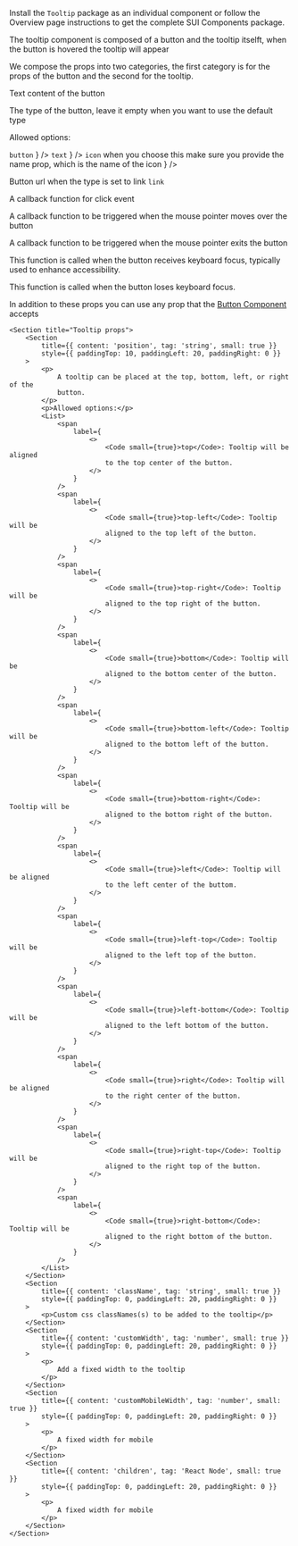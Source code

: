 
<Section contained={true} style={{ paddingTop: 0, paddingBottom: 0 }}>
	<p>
		Install the <Code small={true}>Tooltip</Code> package as an individual
		component or follow the Overview page instructions to get the complete
		SUI Components package.
	</p>
</Section>

<Section title="Props" border={true}>
	<p>
		The tooltip component is composed of a button and the tooltip itselft, when the button is hovered the tooltip will appear
	</p>
	<p>
		We compose the props into two categories, the first category is for the props of the button and the second for the tooltip.
	</p>
	<Section title="Button Props">
		<Section
			title={{ content: 'label', tag: 'string', small: true }}
			style={{ paddingTop: 10, paddingLeft: 20, paddingRight: 0 }}
		>
			<p>Text content of the button</p>
		</Section>
		<Section
			title={{ content: 'type', tag: 'string', small: true }}
			style={{ paddingTop: 10, paddingLeft: 20, paddingRight: 0 }}
		>
			<p>
				The type of the button, leave it empty when you want to use the default type
			</p>
			<p>Allowed options:</p>
			<List>
				<span
					label={
						<>
							<Code small={true}>button</Code>
						</>
					}
				/>
				<span
					label={
						<>
							<Code small={true}>text</Code>
						</>
					}
				/>
				<span
					label={
						<>
							<Code small={true}>icon</Code> when you choose this make sure you provide the name prop, which is the name of the icon
						</>
					}
				/>
			</List>
		</Section>
		<Section
			title={{ content: 'href', tag: 'string', small: true }}
			style={{ paddingTop: 10, paddingLeft: 20, paddingRight: 0 }}
		>
			<p>Button url when the type is set to link <Code small={true}>link</Code></p>
		</Section>
		<Section
			title={{ content: 'onClick', tag: 'function', small: true }}
			style={{ paddingTop: 0, paddingLeft: 20, paddingRight: 0 }}
		>
			<p>
				A callback function for click event
			</p>
		</Section>
		<Section
			title={{ content: 'onMouseEnter', tag: 'function', small: true }}
			style={{ paddingTop: 0, paddingLeft: 20, paddingRight: 0 }}
		>
			<p>
				A callback function to be triggered when the mouse pointer moves over the button
			</p>
		</Section>
		<Section
			title={{ content: 'onMouseLeave', tag: 'function', small: true }}
			style={{ paddingTop: 0, paddingLeft: 20, paddingRight: 0 }}
		>
			<p>
				A callback function to be triggered when the mouse pointer exits the button
			</p>
		</Section>
		<Section
			title={{ content: 'onFocus', tag: 'function', small: true }}
			style={{ paddingTop: 0, paddingLeft: 20, paddingRight: 0 }}
		>
			<p>
				This function is called when the button receives keyboard focus, typically used to enhance accessibility.
			</p>
		</Section>
		<Section
			title={{ content: 'onBlur', tag: 'function', small: true }}
			style={{ paddingTop: 0, paddingLeft: 20, paddingRight: 0 }}
		>
			<p>
				This function is called when the button loses keyboard focus. 
			</p>
		</Section>
		<p>In addition to these props you can use any prop that the <a href="/?path=/docs/sui-components-core-button--docs" target="_blank">Button Component</a> accepts</p>
	</Section>
	
	
	<Section title="Tooltip props">
		<Section
			title={{ content: 'position', tag: 'string', small: true }}
			style={{ paddingTop: 10, paddingLeft: 20, paddingRight: 0 }}
		>
			<p>
				A tooltip can be placed at the top, bottom, left, or right of the
				button.
			</p>
			<p>Allowed options:</p>
			<List>
				<span
					label={
						<>
							<Code small={true}>top</Code>: Tooltip will be aligned
							to the top center of the button.
						</>
					}
				/>
				<span
					label={
						<>
							<Code small={true}>top-left</Code>: Tooltip will be
							aligned to the top left of the button.
						</>
					}
				/>
				<span
					label={
						<>
							<Code small={true}>top-right</Code>: Tooltip will be
							aligned to the top right of the button.
						</>
					}
				/>
				<span
					label={
						<>
							<Code small={true}>bottom</Code>: Tooltip will be
							aligned to the bottom center of the button.
						</>
					}
				/>
				<span
					label={
						<>
							<Code small={true}>bottom-left</Code>: Tooltip will be
							aligned to the bottom left of the button.
						</>
					}
				/>
				<span
					label={
						<>
							<Code small={true}>bottom-right</Code>: Tooltip will be
							aligned to the bottom right of the button.
						</>
					}
				/>
				<span
					label={
						<>
							<Code small={true}>left</Code>: Tooltip will be aligned
							to the left center of the buttom.
						</>
					}
				/>
				<span
					label={
						<>
							<Code small={true}>left-top</Code>: Tooltip will be
							aligned to the left top of the button.
						</>
					}
				/>
				<span
					label={
						<>
							<Code small={true}>left-bottom</Code>: Tooltip will be
							aligned to the left bottom of the button.
						</>
					}
				/>
				<span
					label={
						<>
							<Code small={true}>right</Code>: Tooltip will be aligned
							to the right center of the button.
						</>
					}
				/>
				<span
					label={
						<>
							<Code small={true}>right-top</Code>: Tooltip will be
							aligned to the right top of the button.
						</>
					}
				/>
				<span
					label={
						<>
							<Code small={true}>right-bottom</Code>: Tooltip will be
							aligned to the right bottom of the button.
						</>
					}
				/>
			</List>
		</Section>
		<Section
			title={{ content: 'className', tag: 'string', small: true }}
			style={{ paddingTop: 0, paddingLeft: 20, paddingRight: 0 }}
		>
			<p>Custom css classNames(s) to be added to the tooltip</p>
		</Section>
		<Section
			title={{ content: 'customWidth', tag: 'number', small: true }}
			style={{ paddingTop: 0, paddingLeft: 20, paddingRight: 0 }}
		>
			<p>
				Add a fixed width to the tooltip
			</p>
		</Section>
		<Section
			title={{ content: 'customMobileWidth', tag: 'number', small: true }}
			style={{ paddingTop: 0, paddingLeft: 20, paddingRight: 0 }}
		>
			<p>
				A fixed width for mobile
			</p>
		</Section>
		<Section
			title={{ content: 'children', tag: 'React Node', small: true }}
			style={{ paddingTop: 0, paddingLeft: 20, paddingRight: 0 }}
		>
			<p>
				A fixed width for mobile
			</p>
		</Section>
	</Section>
</Section>
